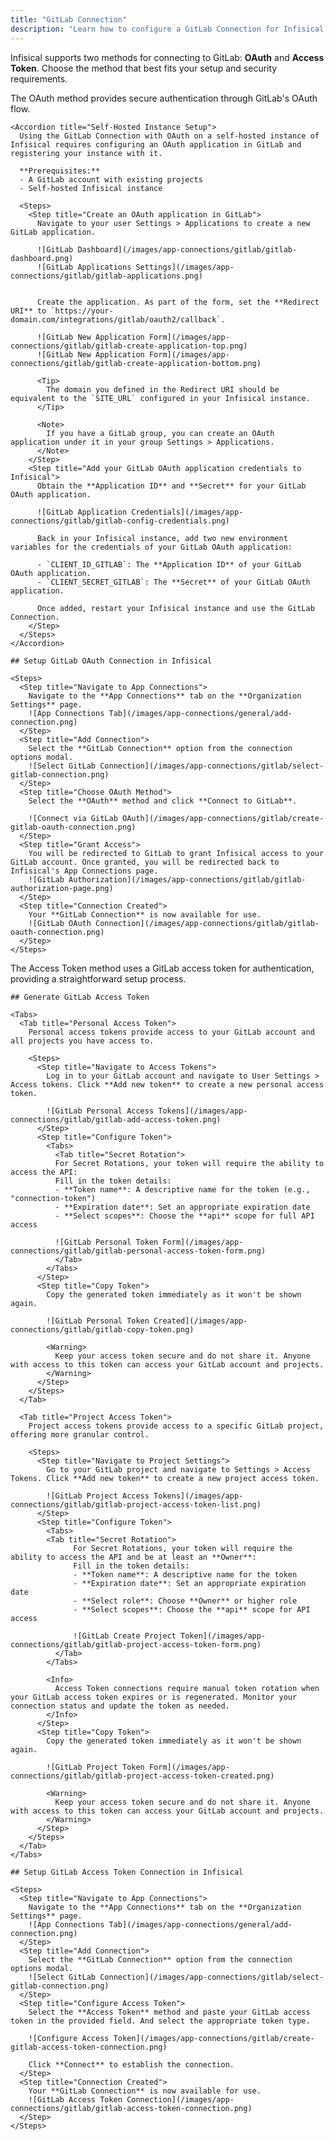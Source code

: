 ```yaml
---
title: "GitLab Connection"
description: "Learn how to configure a GitLab Connection for Infisical using OAuth or Access Token methods."
---
```


Infisical supports two methods for connecting to GitLab: **OAuth** and **Access Token**. Choose the method that best fits your setup and security requirements.

<Tabs>
  <Tab title="OAuth Method">
    The OAuth method provides secure authentication through GitLab's OAuth flow.

    <Accordion title="Self-Hosted Instance Setup">
      Using the GitLab Connection with OAuth on a self-hosted instance of Infisical requires configuring an OAuth application in GitLab and registering your instance with it.

      **Prerequisites:**
      - A GitLab account with existing projects
      - Self-hosted Infisical instance

      <Steps>
        <Step title="Create an OAuth application in GitLab">
          Navigate to your user Settings > Applications to create a new GitLab application.

          ![GitLab Dashboard](/images/app-connections/gitlab/gitlab-dashboard.png)
          ![GitLab Applications Settings](/images/app-connections/gitlab/gitlab-applications.png)


          Create the application. As part of the form, set the **Redirect URI** to `https://your-domain.com/integrations/gitlab/oauth2/callback`.

          ![GitLab New Application Form](/images/app-connections/gitlab/gitlab-create-application-top.png)
          ![GitLab New Application Form](/images/app-connections/gitlab/gitlab-create-application-bottom.png)

          <Tip>
            The domain you defined in the Redirect URI should be equivalent to the `SITE_URL` configured in your Infisical instance.
          </Tip>

          <Note>
            If you have a GitLab group, you can create an OAuth application under it in your group Settings > Applications.
          </Note>
        </Step>
        <Step title="Add your GitLab OAuth application credentials to Infisical">
          Obtain the **Application ID** and **Secret** for your GitLab OAuth application.

          ![GitLab Application Credentials](/images/app-connections/gitlab/gitlab-config-credentials.png)

          Back in your Infisical instance, add two new environment variables for the credentials of your GitLab OAuth application:

          - `CLIENT_ID_GITLAB`: The **Application ID** of your GitLab OAuth application.
          - `CLIENT_SECRET_GITLAB`: The **Secret** of your GitLab OAuth application.

          Once added, restart your Infisical instance and use the GitLab Connection.
        </Step>
      </Steps>
    </Accordion>

    ## Setup GitLab OAuth Connection in Infisical

    <Steps>
      <Step title="Navigate to App Connections">
        Navigate to the **App Connections** tab on the **Organization Settings** page.
        ![App Connections Tab](/images/app-connections/general/add-connection.png)
      </Step>
      <Step title="Add Connection">
        Select the **GitLab Connection** option from the connection options modal.
        ![Select GitLab Connection](/images/app-connections/gitlab/select-gitlab-connection.png)
      </Step>
      <Step title="Choose OAuth Method">
        Select the **OAuth** method and click **Connect to GitLab**.

        ![Connect via GitLab OAuth](/images/app-connections/gitlab/create-gitlab-oauth-connection.png)
      </Step>
      <Step title="Grant Access">
        You will be redirected to GitLab to grant Infisical access to your GitLab account. Once granted, you will be redirected back to Infisical's App Connections page.
        ![GitLab Authorization](/images/app-connections/gitlab/gitlab-authorization-page.png)
      </Step>
      <Step title="Connection Created">
        Your **GitLab Connection** is now available for use.
        ![GitLab OAuth Connection](/images/app-connections/gitlab/gitlab-oauth-connection.png)
      </Step>
    </Steps>

  </Tab>

  <Tab title="Access Token Method">
    The Access Token method uses a GitLab access token for authentication, providing a straightforward setup process.

    ## Generate GitLab Access Token

    <Tabs>
      <Tab title="Personal Access Token">
        Personal access tokens provide access to your GitLab account and all projects you have access to.

        <Steps>
          <Step title="Navigate to Access Tokens">
            Log in to your GitLab account and navigate to User Settings > Access tokens. Click **Add new token** to create a new personal access token.

            ![GitLab Personal Access Tokens](/images/app-connections/gitlab/gitlab-add-access-token.png)
          </Step>
          <Step title="Configure Token">
            <Tabs>
              <Tab title="Secret Rotation">
              For Secret Rotations, your token will require the ability to access the API:
              Fill in the token details:
              - **Token name**: A descriptive name for the token (e.g., "connection-token")
              - **Expiration date**: Set an appropriate expiration date
              - **Select scopes**: Choose the **api** scope for full API access

              ![GitLab Personal Token Form](/images/app-connections/gitlab/gitlab-personal-access-token-form.png)
              </Tab>
            </Tabs>
          </Step>
          <Step title="Copy Token">
            Copy the generated token immediately as it won't be shown again.

            ![GitLab Personal Token Created](/images/app-connections/gitlab/gitlab-copy-token.png)

            <Warning>
              Keep your access token secure and do not share it. Anyone with access to this token can access your GitLab account and projects.
            </Warning>
          </Step>
        </Steps>
      </Tab>

      <Tab title="Project Access Token">
        Project access tokens provide access to a specific GitLab project, offering more granular control.

        <Steps>
          <Step title="Navigate to Project Settings">
            Go to your GitLab project and navigate to Settings > Access Tokens. Click **Add new token** to create a new project access token.

            ![GitLab Project Access Tokens](/images/app-connections/gitlab/gitlab-project-access-token-list.png)
          </Step>
          <Step title="Configure Token">
            <Tabs>
            <Tab title="Secret Rotation">
                  For Secret Rotations, your token will require the ability to access the API and be at least an **Owner**:
                  Fill in the token details:
                  - **Token name**: A descriptive name for the token
                  - **Expiration date**: Set an appropriate expiration date
                  - **Select role**: Choose **Owner** or higher role
                  - **Select scopes**: Choose the **api** scope for API access

                  ![GitLab Create Project Token](/images/app-connections/gitlab/gitlab-project-access-token-form.png)
              </Tab>
            </Tabs>

            <Info>
              Access Token connections require manual token rotation when your GitLab access token expires or is regenerated. Monitor your connection status and update the token as needed.
            </Info>
          </Step>
          <Step title="Copy Token">
            Copy the generated token immediately as it won't be shown again.

            ![GitLab Project Token Form](/images/app-connections/gitlab/gitlab-project-access-token-created.png)

            <Warning>
              Keep your access token secure and do not share it. Anyone with access to this token can access your GitLab account and projects.
            </Warning>
          </Step>
        </Steps>
      </Tab>
    </Tabs>

    ## Setup GitLab Access Token Connection in Infisical

    <Steps>
      <Step title="Navigate to App Connections">
        Navigate to the **App Connections** tab on the **Organization Settings** page.
        ![App Connections Tab](/images/app-connections/general/add-connection.png)
      </Step>
      <Step title="Add Connection">
        Select the **GitLab Connection** option from the connection options modal.
        ![Select GitLab Connection](/images/app-connections/gitlab/select-gitlab-connection.png)
      </Step>
      <Step title="Configure Access Token">
        Select the **Access Token** method and paste your GitLab access token in the provided field. And select the appropriate token type.

        ![Configure Access Token](/images/app-connections/gitlab/create-gitlab-access-token-connection.png)

        Click **Connect** to establish the connection.
      </Step>
      <Step title="Connection Created">
        Your **GitLab Connection** is now available for use.
        ![GitLab Access Token Connection](/images/app-connections/gitlab/gitlab-access-token-connection.png)
      </Step>
    </Steps>

  </Tab>
</Tabs>
